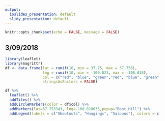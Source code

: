 ```yaml
---
output:
  ioslides_presentation: default
  slidy_presentation: default
---
```


```r
knitr::opts_chunk$set(echo = FALSE, message = FALSE)
```

## 3/09/2018
```r
library(leaflet)
library(magrittr)
df <- data.frame(lat = runif(10, min = 37.75, max = 37.756),
                 lng = runif(10, min = -100.023, max = -100.018),
                 col = c("red", "blue", "green","red", "blue", "green","red", "blue", "green","red"),
                 stringsAsFactors = FALSE)

df %>%
  leaflet() %>%
  addTiles() %>%
  addCircleMarkers(color = df$col) %>%
  addMarkers(lat=37.753343, lng=-100.020635,popup="Boot Hill") %>%
  addLegend(labels = c("Shootouts", "Hangings", "Saloons"), colors = c("blue", "red", "green"))
```
